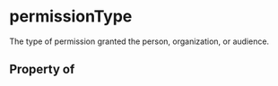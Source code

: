 # permissionType

The type of permission granted the person, organization, or audience.

## Property of



